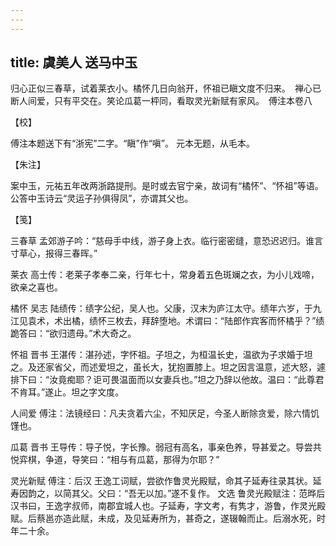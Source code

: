 ```yaml
---
---
---
```

title: 虞美人 送马中玉
---







归心正似三春草，试着莱衣小。橘怀几日向翁开，怀祖已瞋文度不归来。　禅心已断人间爱，只有平交在。笑论瓜葛一枰同，看取灵光新赋有家风。　傅注本卷八





【校】


傅注本题送下有“浙宪”二字。“瞋”作“嗔”。 元本无题，从毛本。





【朱注】


案中玉，元祐五年改两浙路提刑。是时或去官宁亲，故词有“橘怀”、“怀祖”等语。公答中玉诗云“灵运子孙俱得凤”，亦谓其父也。





【笺】


三春草 孟郊游子吟：“慈母手中线，游子身上衣。临行密密缝，意恐迟迟归。谁言寸草心，报得三春晖。”

莱衣 高士传：老莱子孝奉二亲，行年七十，常身着五色斑斓之衣，为小儿戏啼，欲亲之喜也。

橘怀 吴志 陆绩传：绩字公纪，吴人也。父康，汉末为庐江太守。绩年六岁，于九江见袁术，术出橘，绩怀三枚去，拜辞堕地。术谓曰：“陆郎作宾客而怀橘乎？”绩跪答曰：“欲归遗母。”术大奇之。

怀祖 晋书 王湛传：湛孙述，字怀祖。子坦之，为桓温长史，温欲为子求婚于坦之。及还家省父，而述爱坦之，虽长大，犹抱置膝上。坦之因言温意，述大怒，遽排下曰：“汝竟痴耶？讵可畏温面而以女妻兵也。”坦之乃辞以他故。温曰：“此尊君不肯耳。”遂止。坦之字文度。

人间爱 傅注：法镜经曰：凡夫贪着六尘，不知厌足，今圣人断除贪爱，除六情饥馑也。

瓜葛 晋书 王导传：导子悦，字长豫。弱冠有高名，事亲色养，导甚爱之。导尝共悦弈棋，争道，导笑曰：“相与有瓜葛，那得为尔耶？”

灵光新赋 傅注：后汉 王逸工词赋，尝欲作鲁灵光殿赋，命其子延寿往录其状。延寿因韵之，以简其父。父曰：“吾无以加。”遂不复作。 文选 鲁灵光殿赋注：范晔后汉书曰，王逸字叔师，南郡宜城人也。子延寿，字文考，有隽才，游鲁，作灵光殿赋。后蔡邕亦造此赋，未成，及见延寿所为，甚奇之，遂辍翰而止。后溺水死，时年二十余。